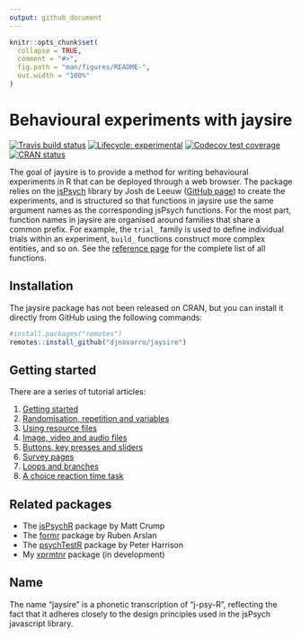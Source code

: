 ```yaml
---
output: github_document
---
```


<!-- README.md is generated from README.Rmd. Please edit that file -->

```r
knitr::opts_chunk$set(
  collapse = TRUE,
  comment = "#>",
  fig.path = "man/figures/README-",
  out.width = "100%"
)
```
# Behavioural experiments with jaysire

<!-- badges: start -->
[![Travis build status](https://travis-ci.org/djnavarro/jaysire.svg?branch=master)](https://travis-ci.org/djnavarro/jaysire)
[![Lifecycle: experimental](https://img.shields.io/badge/lifecycle-experimental-orange.svg)](https://www.tidyverse.org/lifecycle/#experimental)
[![Codecov test coverage](https://codecov.io/gh/djnavarro/jaysire/branch/master/graph/badge.svg)](https://codecov.io/gh/djnavarro/jaysire?branch=master)
[![CRAN status](https://www.r-pkg.org/badges/version/jaysire)](https://cran.r-project.org/package=jaysire)
<!-- badges: end -->

The goal of jaysire is to provide a method for writing behavioural experiments in R that can be deployed through a web browser. The package relies on the [jsPsych](https://www.jspsych.org) library by Josh de Leeuw ([GitHub page](https://github.com/jspsych/jsPsych/)) to create the experiments, and is structured so that functions in jaysire use the same argument names as the corresponding jsPsych functions. For the most part, function names in jaysire are organised around families that share a common prefix. For example, the `trial_` family is used to define individual trials within an experiment, `build_` functions construct more complex entities, and so on. See the [reference page](https://djnavarro.github.io/jaysire/reference/) for the complete list of all functions. 


<!-- - The `trial_` functions are used to define individual trials in the experiment -->
<!-- - The `build_` functions are used to construct more complex entities: there are build functions for timelines, experiments and resource file lists. -->
<!-- - The `insert_` functions are used to tell jsPsych to "insert" the input into the experiment as a particular kind of entity: a reference to a resource file, a reference to a timeline variable, a data property or as raw javascript. -->
<!-- - The `set_` and `display_` functions are used to modify how a timeline executes: by defining a timeline variable, adding parameters, executing in a loop, or executing if a condition holds -->
<!-- - The `question_` family is used when constructing surveys -->
<!-- - The `respond_` family is used when a key press response is needed -->
<!-- - The `fn_` family is used to specify javascript functions used in the experiment -->



## Installation

The jaysire package has not been released on CRAN, but you can install it directly from GitHub using the following commands:

``` r
#install.packages("remotes")
remotes::install_github("djnavarro/jaysire")
```

## Getting started

There are a series of tutorial articles:

1. [Getting started](https://djnavarro.github.io/jaysire/articles/jaysire01.html)
2. [Randomisation, repetition and variables](https://djnavarro.github.io/jaysire/articles/jaysire02.html)
3. [Using resource files](https://djnavarro.github.io/jaysire/articles/jaysire03.html)
4. [Image, video and audio files](https://djnavarro.github.io/jaysire/articles/jaysire04.html)
5. [Buttons, key presses and sliders](https://djnavarro.github.io/jaysire/articles/jaysire05.html)
6. [Survey pages](https://djnavarro.github.io/jaysire/articles/jaysire06.html)
7. [Loops and branches](https://djnavarro.github.io/jaysire/articles/jaysire07.html)
8. [A choice reaction time task](https://djnavarro.github.io/jaysire/articles/jaysire08.html)


## Related packages

- The [jsPsychR](https://github.com/CrumpLab/jspsychr) package by Matt Crump 
- The [formr](https://github.com/rubenarslan/formr) package by Ruben Arslan
- The [psychTestR](https://pmcharrison.github.io/psychTestR/) package by Peter Harrison
- My [xprmtnr](https://github.com/djnavarro/xprmntr) package (in development)

## Name

The name "jaysire" is a phonetic transcription of "j-psy-R", reflecting the fact that it adheres closely to the design principles used in the jsPsych javascript library.
